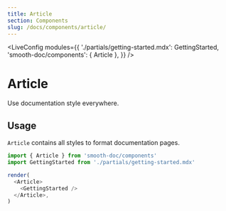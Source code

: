 ```yaml
---
title: Article
section: Components
slug: /docs/components/article/
---
```



<LiveConfig
  modules={{
    './partials/getting-started.mdx': GettingStarted,
    'smooth-doc/components': { Article },
  }}
/>

# Article

Use documentation style everywhere.

<carbon-ad />

## Usage

`Article` contains all styles to format documentation pages.

```js live noInline
import { Article } from 'smooth-doc/components'
import GettingStarted from './partials/getting-started.mdx'

render(
  <Article>
    <GettingStarted />
  </Article>,
)
```
